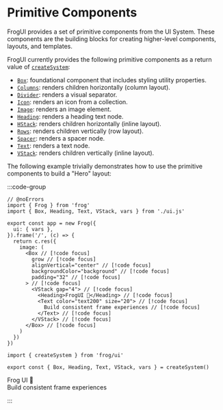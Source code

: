 # Primitive Components

FrogUI provides a set of primitive components from the UI System. These components are the 
building blocks for creating higher-level components, layouts, and templates.

FrogUI currently provides the following primitive components as a return value of [`createSystem`](/ui/ui-system):

- [`Box`](/ui/box): foundational component that includes styling utility properties.
- [`Columns`](/ui/columns): renders children horizontally (column layout).
- [`Divider`](/ui/divider): renders a visual separator.
- [`Icon`](/ui/icon): renders an icon from a collection.
- [`Image`](/ui/image): renders an image element.
- [`Heading`](/ui/heading): renders a heading text node.
- [`HStack`](/ui/hstack): renders children horizontally (inline layout).
- [`Rows`](/ui/rows): renders children vertically (row layout).
- [`Spacer`](/ui/spacer): renders a spacer node.
- [`Text`](/ui/text): renders a text node.
- [`VStack`](/ui/vstack): renders children vertically (inline layout).

The following example trivially demonstrates how to use the primitive components to build a "Hero" layout:

:::code-group

```tsx twoslash [index.tsx]
// @noErrors
import { Frog } from 'frog'
import { Box, Heading, Text, VStack, vars } from './ui.js'

export const app = new Frog({
  ui: { vars },
}).frame('/', (c) => {
  return c.res({
    image: (
      <Box // [!code focus]
        grow // [!code focus]
        alignVertical="center" // [!code focus]
        backgroundColor="background" // [!code focus]
        padding="32" // [!code focus]
      > // [!code focus]
        <VStack gap="4"> // [!code focus]
          <Heading>FrogUI 🐸</Heading> // [!code focus]
          <Text color="text200" size="20"> // [!code focus]
            Build consistent frame experiences // [!code focus]
          </Text> // [!code focus]
        </VStack> // [!code focus]
      </Box> // [!code focus]
    )
  })
})
```

```tsx twoslash [ui.ts] filename="./ui.js"
import { createSystem } from 'frog/ui'

export const { Box, Heading, Text, VStack, vars } = createSystem()
```

<div data-title="Preview">
  <div style={{ justifyContent: 'center', backgroundColor: 'var(--vocs-color_backgroundDark)', display: 'flex', flexDirection: 'column', gap: 8, padding: 32, width: 600, height: 310 }}>
    <div style={{ color: 'var(--vocs-color_heading)', fontSize: 32, fontWeight: '600', letterSpacing: '-0.25px' }}>Frog UI 🐸</div>
    <div style={{ color: 'var(--vocs-color_text3)', fontSize: 18 }}>Build consistent frame experiences</div>
  </div>
</div>

:::

